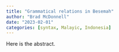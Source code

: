 ```yaml
---
title: "Grammatical relations in Besemah"
author: "Brad McDonnell"
date: "2023-02-01"
categories: [syntax, Malayic, Indonesia]
---
```


Here is the abstract.
